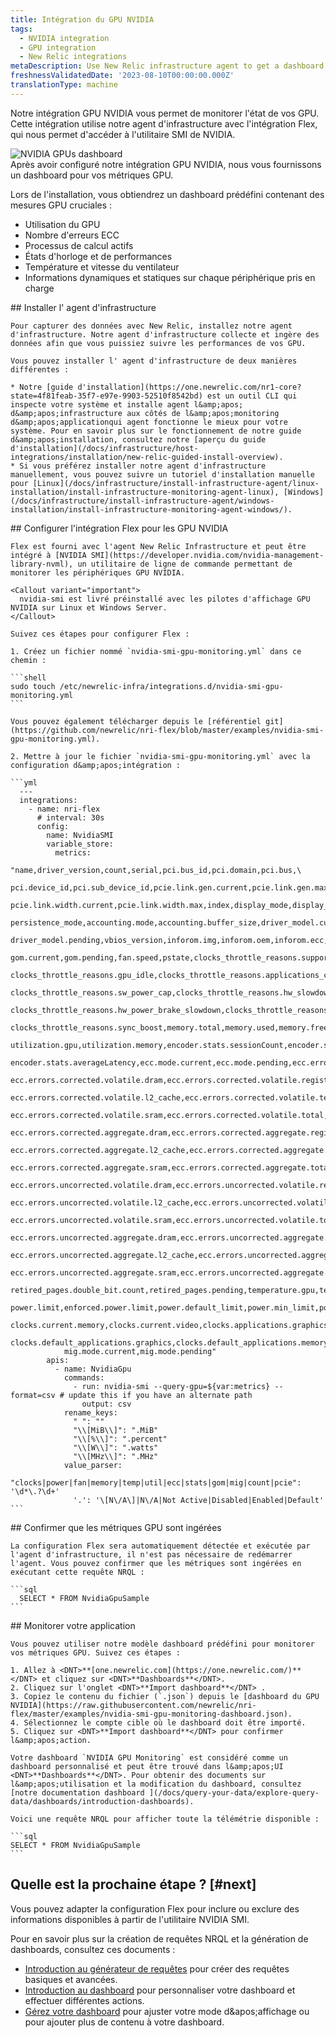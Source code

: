 ```yaml
---
title: Intégration du GPU NVIDIA
tags:
  - NVIDIA integration
  - GPU integration
  - New Relic integrations
metaDescription: Use New Relic infrastructure agent to get a dashboard with GPU metrics.
freshnessValidatedDate: '2023-08-10T00:00:00.000Z'
translationType: machine
---
```


Notre intégration GPU NVIDIA vous permet de monitorer l'état de vos GPU. Cette intégration utilise notre agent d'infrastructure avec l'intégration Flex, qui nous permet d'accéder à l'utilitaire SMI de NVIDIA.

<img title="NVIDIA GPUs dashboard" alt="NVIDIA GPUs dashboard" src="/images/infrastructure_screenshot-full_NVIDIA-GPU-dashboard.webp" />

<figcaption>
  Après avoir configuré notre intégration GPU NVIDIA, nous vous fournissons un dashboard pour vos métriques GPU.
</figcaption>

Lors de l'installation, vous obtiendrez un dashboard prédéfini contenant des mesures GPU cruciales :

* Utilisation du GPU
* Nombre d'erreurs ECC
* Processus de calcul actifs
* États d'horloge et de performances
* Température et vitesse du ventilateur
* Informations dynamiques et statiques sur chaque périphérique pris en charge

<Steps>
  <Step>
    ## Installer l' agent d'infrastructure

    Pour capturer des données avec New Relic, installez notre agent d'infrastructure. Notre agent d'infrastructure collecte et ingère des données afin que vous puissiez suivre les performances de vos GPU.

    Vous pouvez installer l' agent d'infrastructure de deux manières différentes :

    * Notre [guide d'installation](https://one.newrelic.com/nr1-core?state=4f81feab-35f7-e97e-9903-52510f8542bd) est un outil CLI qui inspecte votre système et installe agent l&amp;apos; d&amp;apos;infrastructure aux côtés de l&amp;apos;monitoring d&amp;apos;applicationqui agent fonctionne le mieux pour votre système. Pour en savoir plus sur le fonctionnement de notre guide d&amp;apos;installation, consultez notre [aperçu du guide d'installation](/docs/infrastructure/host-integrations/installation/new-relic-guided-install-overview).
    * Si vous préférez installer notre agent d'infrastructure manuellement, vous pouvez suivre un tutoriel d'installation manuelle pour [Linux](/docs/infrastructure/install-infrastructure-agent/linux-installation/install-infrastructure-monitoring-agent-linux), [Windows](/docs/infrastructure/install-infrastructure-agent/windows-installation/install-infrastructure-monitoring-agent-windows/).
  </Step>

  <Step>
    ## Configurer l'intégration Flex pour les GPU NVIDIA

    Flex est fourni avec l'agent New Relic Infrastructure et peut être intégré à [NVIDIA SMI](https://developer.nvidia.com/nvidia-management-library-nvml), un utilitaire de ligne de commande permettant de monitorer les périphériques GPU NVIDIA.

    <Callout variant="important">
      nvidia-smi est livré préinstallé avec les pilotes d'affichage GPU NVIDIA sur Linux et Windows Server.
    </Callout>

    Suivez ces étapes pour configurer Flex :

    1. Créez un fichier nommé `nvidia-smi-gpu-monitoring.yml` dans ce chemin :

    ```shell
    sudo touch /etc/newrelic-infra/integrations.d/nvidia-smi-gpu-monitoring.yml
    ```

    Vous pouvez également télécharger depuis le [référentiel git](https://github.com/newrelic/nri-flex/blob/master/examples/nvidia-smi-gpu-monitoring.yml).

    2. Mettre à jour le fichier `nvidia-smi-gpu-monitoring.yml` avec la configuration d&amp;apos;intégration :

    ```yml
      --- 
      integrations:
        - name: nri-flex
          # interval: 30s
          config:
            name: NvidiaSMI
            variable_store:
              metrics: 
                "name,driver_version,count,serial,pci.bus_id,pci.domain,pci.bus,\
                pci.device_id,pci.sub_device_id,pcie.link.gen.current,pcie.link.gen.max,\
                pcie.link.width.current,pcie.link.width.max,index,display_mode,display_active,\
                persistence_mode,accounting.mode,accounting.buffer_size,driver_model.current,\
                driver_model.pending,vbios_version,inforom.img,inforom.oem,inforom.ecc,inforom.pwr,\
                gom.current,gom.pending,fan.speed,pstate,clocks_throttle_reasons.supported,\
                clocks_throttle_reasons.gpu_idle,clocks_throttle_reasons.applications_clocks_setting,\
                clocks_throttle_reasons.sw_power_cap,clocks_throttle_reasons.hw_slowdown,clocks_throttle_reasons.hw_thermal_slowdown,\
                clocks_throttle_reasons.hw_power_brake_slowdown,clocks_throttle_reasons.sw_thermal_slowdown,\
                clocks_throttle_reasons.sync_boost,memory.total,memory.used,memory.free,compute_mode,\
                utilization.gpu,utilization.memory,encoder.stats.sessionCount,encoder.stats.averageFps,\
                encoder.stats.averageLatency,ecc.mode.current,ecc.mode.pending,ecc.errors.corrected.volatile.device_memory,\
                ecc.errors.corrected.volatile.dram,ecc.errors.corrected.volatile.register_file,ecc.errors.corrected.volatile.l1_cache,\
                ecc.errors.corrected.volatile.l2_cache,ecc.errors.corrected.volatile.texture_memory,ecc.errors.corrected.volatile.cbu,\
                ecc.errors.corrected.volatile.sram,ecc.errors.corrected.volatile.total,ecc.errors.corrected.aggregate.device_memory,\
                ecc.errors.corrected.aggregate.dram,ecc.errors.corrected.aggregate.register_file,ecc.errors.corrected.aggregate.l1_cache,\
                ecc.errors.corrected.aggregate.l2_cache,ecc.errors.corrected.aggregate.texture_memory,ecc.errors.corrected.aggregate.cbu,\
                ecc.errors.corrected.aggregate.sram,ecc.errors.corrected.aggregate.total,ecc.errors.uncorrected.volatile.device_memory,\
                ecc.errors.uncorrected.volatile.dram,ecc.errors.uncorrected.volatile.register_file,ecc.errors.uncorrected.volatile.l1_cache,\
                ecc.errors.uncorrected.volatile.l2_cache,ecc.errors.uncorrected.volatile.texture_memory,ecc.errors.uncorrected.volatile.cbu,\
                ecc.errors.uncorrected.volatile.sram,ecc.errors.uncorrected.volatile.total,ecc.errors.uncorrected.aggregate.device_memory,\
                ecc.errors.uncorrected.aggregate.dram,ecc.errors.uncorrected.aggregate.register_file,ecc.errors.uncorrected.aggregate.l1_cache,\
                ecc.errors.uncorrected.aggregate.l2_cache,ecc.errors.uncorrected.aggregate.texture_memory,ecc.errors.uncorrected.aggregate.cbu,\
                ecc.errors.uncorrected.aggregate.sram,ecc.errors.uncorrected.aggregate.total,retired_pages.single_bit_ecc.count,\
                retired_pages.double_bit.count,retired_pages.pending,temperature.gpu,temperature.memory,power.management,power.draw,\
                power.limit,enforced.power.limit,power.default_limit,power.min_limit,power.max_limit,clocks.current.graphics,clocks.current.sm,\
                clocks.current.memory,clocks.current.video,clocks.applications.graphics,clocks.applications.memory,\
                clocks.default_applications.graphics,clocks.default_applications.memory,clocks.max.graphics,clocks.max.sm,clocks.max.memory,\
                mig.mode.current,mig.mode.pending"
            apis:
              - name: NvidiaGpu
                commands:
                  - run: nvidia-smi --query-gpu=${var:metrics} --format=csv # update this if you have an alternate path
                    output: csv
                rename_keys:
                  " ": ""
                  "\\[MiB\\]": ".MiB"
                  "\\[%\\]": ".percent"
                  "\\[W\\]": ".watts"
                  "\\[MHz\\]": ".MHz"
                value_parser:
                  "clocks|power|fan|memory|temp|util|ecc|stats|gom|mig|count|pcie": '\d*\.?\d+'
                  '.': '\[N\/A\]|N\/A|Not Active|Disabled|Enabled|Default'
    ```
  </Step>

  <Step>
    ## Confirmer que les métriques GPU sont ingérées

    La configuration Flex sera automatiquement détectée et exécutée par l'agent d'infrastructure, il n'est pas nécessaire de redémarrer l'agent. Vous pouvez confirmer que les métriques sont ingérées en exécutant cette requête NRQL :

    ```sql
      SELECT * FROM NvidiaGpuSample
    ```
  </Step>

  <Step>
    ## Monitorer votre application

    Vous pouvez utiliser notre modèle dashboard prédéfini pour monitorer vos métriques GPU. Suivez ces étapes :

    1. Allez à <DNT>**[one.newrelic.com](https://one.newrelic.com/)**</DNT> et cliquez sur <DNT>**Dashboards**</DNT>.
    2. Cliquez sur l'onglet <DNT>**Import dashboard**</DNT> .
    3. Copiez le contenu du fichier (`.json`) depuis le [dashboard du GPU NVIDIA](https://raw.githubusercontent.com/newrelic/nri-flex/master/examples/nvidia-smi-gpu-monitoring-dashboard.json).
    4. Sélectionnez le compte cible où le dashboard doit être importé.
    5. Cliquez sur <DNT>**Import dashboard**</DNT> pour confirmer l&amp;apos;action.

    Votre dashboard `NVIDIA GPU Monitoring` est considéré comme un dashboard personnalisé et peut être trouvé dans l&amp;apos;UI <DNT>**Dashboards**</DNT>. Pour obtenir des documents sur l&amp;apos;utilisation et la modification du dashboard, consultez [notre documentation dashboard ](/docs/query-your-data/explore-query-data/dashboards/introduction-dashboards).

    Voici une requête NRQL pour afficher toute la télémétrie disponible :

    ```sql
    SELECT * FROM NvidiaGpuSample
    ```
  </Step>
</Steps>

## Quelle est la prochaine étape ? [#next]

Vous pouvez adapter la configuration Flex pour inclure ou exclure des informations disponibles à partir de l'utilitaire NVIDIA SMI.

Pour en savoir plus sur la création de requêtes NRQL et la génération de dashboards, consultez ces documents :

* [Introduction au générateur de requêtes](/docs/query-your-data/explore-query-data/query-builder/introduction-query-builder) pour créer des requêtes basiques et avancées.
* [Introduction au dashboard](/docs/query-your-data/explore-query-data/dashboards/introduction-dashboards) pour personnaliser votre dashboard et effectuer différentes actions.
* [Gérez votre dashboard](/docs/query-your-data/explore-query-data/dashboards/manage-your-dashboard) pour ajuster votre <InlinePopover type="dashboards" />mode d&amp;apos;affichage ou pour ajouter plus de contenu à votre dashboard.